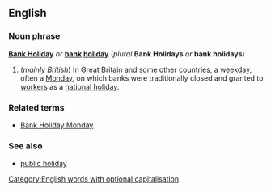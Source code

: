 ==English==
===Noun phrase===
'''[[Bank Holiday]]''' ''or'' '''[[bank]] [[holiday]]''' (''plural'' '''Bank Holidays''' ''or'' '''bank holidays''')

#(''mainly British'') In [[Great Britain]] and some other countries, a [[weekday]], often a [[Monday]], on which banks were traditionally closed and granted to [[worker]]s as a [[national holiday]].

===Related terms===
*[[Bank Holiday Monday]]

===See also===
*[[public holiday]]

[[Category:English words with optional capitalisation]]